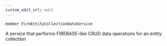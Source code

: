 ```yaml
---
custom_edit_url: null
---
```


```ts
member FireEntityCollectionDataService
```

<div>

</div>

A service that performs FIREBASE-like CRUD data operations for an entity collection

